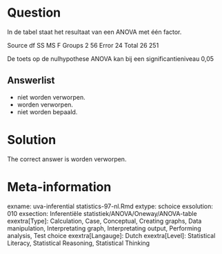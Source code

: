 Question
========

In de tabel staat het resultaat van een ANOVA met één factor.

Source df SS MS F
Groups 2 56
Error 24
Total 26 251

De toets op de nulhypothese ANOVA kan bij een significantieniveau 0,05 

Answerlist
----------
* niet worden verworpen.
* worden verworpen.
* niet worden bepaald.

Solution
========

The correct answer is  worden verworpen. 

Meta-information
================
exname: uva-inferential statistics-97-nl.Rmd 
extype: schoice 
exsolution: 010 
exsection: Inferentiële statistiek/ANOVA/Oneway/ANOVA-table
exextra[Type]: Calculation, Case, Conceptual, Creating graphs, Data manipulation, Interpretating graph, Interpretating output, Performing analysis, Test choice 
exextra[Langauge]: Dutch 
exextra[Level]: Statistical Literacy, Statistical Reasoning, Statistical Thinking 
